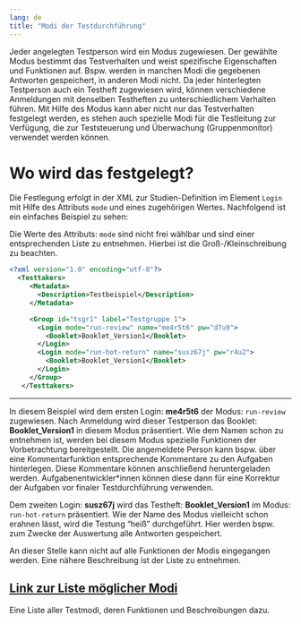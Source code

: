 ```yaml
---
lang: de
title: "Modi der Testdurchführung"
---
```


Jeder angelegten Testperson wird ein Modus zugewiesen. Der gewählte Modus bestimmt das Testverhalten und weist spezifische Eigenschaften und Funktionen auf. Bspw. werden in manchen Modi die gegebenen Antworten gespeichert, in anderen Modi nicht. Da jeder hinterlegten Testperson auch ein Testheft zugewiesen wird, können verschiedene Anmeldungen mit denselben Testheften zu unterschiedlichem Verhalten führen. Mit Hilfe des Modus kann aber nicht nur das Testverhalten festgelegt werden, es stehen auch spezielle Modi für die Testleitung zur Verfügung, die zur Teststeuerung und Überwachung (Gruppenmonitor) verwendet werden können.

# Wo wird das festgelegt?

Die Festlegung erfolgt in der XML zur Studien-Definition im Element `Login` mit Hilfe des Attributs `mode` und eines zugehörigen Wertes. Nachfolgend ist ein einfaches Beispiel zu sehen:

::: {.callout-important}
Die Werte des Attributs: `mode` sind nicht frei wählbar und sind einer entsprechenden Liste zu entnehmen. Hierbei ist die Groß-/Kleinschreibung zu beachten.
:::

```.xml
<?xml version="1.0" encoding="utf-8"?>
  <Testtakers>
     <Metadata>
       <Description>Testbeispiel</Description>
     </Metadata>

     <Group id="tsgr1" label="Testgruppe 1">
       <Login mode="run-review" name="me4r5t6" pw="d7u9">
         <Booklet>Booklet_Version1</Booklet>
       </Login>
       <Login mode="run-hot-return" name="susz67j" pw="r4u2">
         <Booklet>Booklet_Version1</Booklet>
       </Login>
     </Group>
   </Testtakers>
```
---

In diesem Beispiel wird dem ersten Login: **me4r5t6** der Modus: `run-review` zugewiesen. Nach Anmeldung wird dieser Testperson das Booklet: **Booklet_Version1** in diesem Modus präsentiert. Wie dem Namen schon zu entnehmen ist, werden bei diesem Modus spezielle Funktionen der Vorbetrachtung bereitgestellt. Die angemeldete Person kann bspw. über eine Kommentarfunktion entsprechende Kommentare zu den Aufgaben hinterlegen. Diese Kommentare können anschließend heruntergeladen werden. Aufgabenentwickler\*innen können diese dann für eine Korrektur der Aufgaben vor finaler Testdurchführung verwenden.

Dem zweiten Login: **susz67j** wird das Testheft: **Booklet_Version1** im Modus: `run-hot-return` präsentiert. Wie der Name des Modus vielleicht schon erahnen lässt, wird die Testung "heiß" durchgeführt. Hier werden bspw. zum Zwecke der Auswertung alle Antworten gespeichert.

An dieser Stelle kann nicht auf alle Funktionen der Modis eingegangen werden. Eine nähere Beschreibung ist der Liste zu entnehmen.

::: {.callout-note icon=false}
# [Link zur Liste möglicher Modi](https://pages.cms.hu-berlin.de/iqb/testcenter/pages/test-mode.html)

Eine Liste aller Testmodi, deren Funktionen und Beschreibungen dazu.
:::
